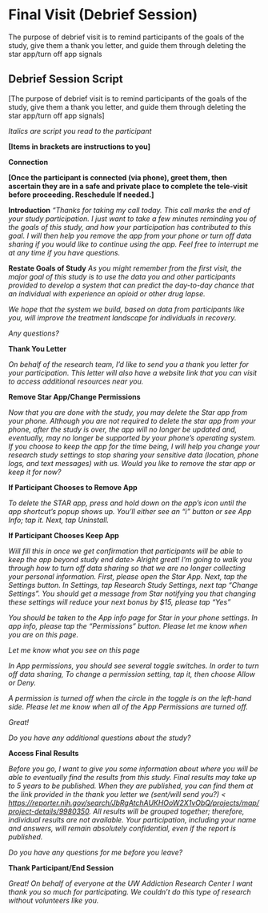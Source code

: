 # Final Visit (Debrief Session)

The purpose of debrief visit is to remind participants of the goals of
the study, give them a thank you letter, and guide them through deleting
the star app/turn off app signals

## Debrief Session Script

[The purpose of debrief visit is to remind participants of the goals of
the study, give them a thank you letter, and guide them through deleting
the star app/turn off app signals]

*Italics are script you read to the participant*

**[Items in brackets are instructions to you]**

**Connection**

**[Once the participant is connected (via phone), greet them, then
ascertain they are in a safe and private place to complete the
tele-visit before proceeding. Reschedule If needed.]**

**Introduction** *"Thanks for taking my call today. This call marks the
end of your study participation. I just want to take a few minutes
reminding you of the goals of this study, and how your participation has
contributed to this goal. I will then help you remove the app from your
phone or turn off data sharing if you would like to continue using the
app. Feel free to interrupt me at any time if you have questions.*

**Restate Goals of Study** *As you might remember from the first visit,
the major goal of this study is to use the data you and other
participants provided to develop a system that can predict the
day-to-day chance that an individual with experience an opioid or other
drug lapse.*

*We hope that the system we build, based on data from participants like
you, will improve the treatment landscape for individuals in recovery.*

*Any questions?*

**Thank You Letter** <text/email link to thank you letter>

*On behalf of the research team, I'd like to send you a thank you letter
for your participation. This letter will also have a website link that
you can visit to access additional resources near you.*

**Remove Star App/Change Permissions**

*Now that you are done with the study, you may delete the Star app from
your phone. Although you are not required to delete the star app from
your phone, after the study is over, the app will no longer be updated
and, eventually, may no longer be supported by your phone's operating
system. If you choose to keep the app for the time being, I will help
you change your research study settings to stop sharing your sensitive
data (location, phone logs, and text messages) with us. Would you like
to remove the star app or keep it for now?*

**If Participant Chooses to Remove App**

*To delete the STAR app, press and hold down on the app's icon until the
app shortcut's popup shows up. You'll either see an "i" button or see
App Info; tap it. Next, tap Uninstall.*

**If Participant Chooses Keep App**

*Will fill this in once we get confirmation that participants will be
able to keep the app beyond study end date\> Alright great! I'm going to
walk you through how to turn off data sharing so that we are no longer
collecting your personal information. First, please open the Star App.
Next, tap the Settings button. In Settings, tap Research Study Settings,
next tap "Change Settings". You should get a message from Star notifying
you that changing these settings will reduce your next bonus by \$15,
please tap "Yes"*

*You should be taken to the App info page for Star in your phone
settings. In app info, please tap the "Permissions" button. Please let
me know when you are on this page.*

*Let me know what you see on this page*

*In App permissions, you should see several toggle switches. In order to
turn off data sharing, To change a permission setting, tap it, then
choose Allow or Deny.*

*A permission is turned off when the circle in the toggle is on the
left-hand side. Please let me know when all of the App Permissions are
turned off.*

*Great!*

*Do you have any additional questions about the study?*

**Access Final Results**

*Before you go, I want to give you some information about where you will
be able to eventually find the results from this study. Final results
may take up to 5 years to be published. When they are published, you can
find them at the link provided in the thank you letter we (sent/will
send you?) \<
<https://reporter.nih.gov/search/JbRgAtchAUKHOoW2X1vObQ/projects/map/project-details/9980350>.
All results will be grouped together; therefore, individual results are
not available. Your participation, including your name and answers, will
remain absolutely confidential, even if the report is published.*

*Do you have any questions for me before you leave?*

**Thank Participant/End Session**

*Great! On behalf of everyone at the UW Addiction Research Center I want
thank you so much for participating. We couldn't do this type of
research without volunteers like you.*
